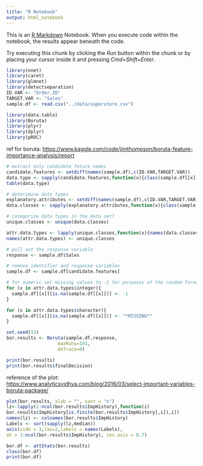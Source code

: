 ```yaml
---
title: "R Notebook"
output: html_notebook
---
```


This is an [R Markdown](http://rmarkdown.rstudio.com) Notebook. When you execute code within the notebook, the results appear beneath the code.

Try executing this chunk by clicking the *Run* button within the chunk or by placing your cursor inside it and pressing *Cmd+Shift+Enter*.

```r
library(nnet)
library(caret)
library(glmnet)
library(detectseparation)
ID.VAR <- "Order.ID"
TARGET.VAR <- "Sales"
sample.df <- read.csv("../data/superstore.csv")
```

```r
library(data.table)
library(Boruta)
library(plyr)
library(dplyr)
library(pROC)
```

ref for boruta: <https://www.kaggle.com/code/jimthompson/boruta-feature-importance-analysis/report>

```r
# extract only candidate feture names
candidate.features <- setdiff(names(sample.df),c(ID.VAR,TARGET.VAR))
data.type <- sapply(candidate.features,function(x){class(sample.df[[x]])})
table(data.type)
```

```r
# deterimine data types
explanatory.attributes <- setdiff(names(sample.df),c(ID.VAR,TARGET.VAR))
data.classes <- sapply(explanatory.attributes,function(x){class(sample.df[[x]])})

# categorize data types in the data set?
unique.classes <- unique(data.classes)

attr.data.types <- lapply(unique.classes,function(x){names(data.classes[data.classes==x])})
names(attr.data.types) <- unique.classes
```

```r
# pull out the response variable
response <- sample.df$Sales

# remove identifier and response variables
sample.df <- sample.df[candidate.features]

# for numeric set missing values to -1 for purposes of the random forest run
for (x in attr.data.types$integer){
  sample.df[[x]][is.na(sample.df[[x]])] <- -1
}

for (x in attr.data.types$character){
  sample.df[[x]][is.na(sample.df[[x]])] <- "*MISSING*"
}
```

```r
set.seed(13)
bor.results <- Boruta(sample.df,response,
                   maxRuns=101,
                   doTrace=0)
```

```r
print(bor.results)
print(bor.results$finalDecision)
```

reference of the plot: <https://www.analyticsvidhya.com/blog/2016/03/select-important-variables-boruta-package/>

```r
plot(bor.results, xlab = "", xaxt = "n")
lz<-lapply(1:ncol(bor.results$ImpHistory),function(i)
bor.results$ImpHistory[is.finite(bor.results$ImpHistory[,i]),i])
names(lz) <- colnames(bor.results$ImpHistory)
Labels <- sort(sapply(lz,median))
axis(side = 1,las=2,labels = names(Labels),
at = 1:ncol(bor.results$ImpHistory), cex.axis = 0.7)
```

```r
bor.df <- attStats(bor.results)
class(bor.df)
print(bor.df)
```
